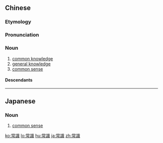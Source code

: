 {{also|常识}}
==Chinese==
{{zh-forms|s=常识}}

===Etymology===
{{rfe|zh}}

===Pronunciation===
{{zh-pron
|m=cháng識
|c=soeng4 sik1
|h=pfs=sòng-sṳt
|mn=xm,tw:siông-sek/qz:siông-siak/zz:siâng-sit
|cat=n
}}

===Noun===
{{zh-noun}}

# [[common knowledge]]
# [[general knowledge]]
# [[common sense]]

====Descendants====
{{CJKV||じょうしき|상식|thường thức}}

{{zh-cat|Intermediate}}

----

==Japanese==
{{ja-kanjitab|じょう|しき|yomi=on}}

===Noun===
{{ja-noun|じょうしき}}

# [[common sense]]
#: {{ja-usex|'''常識'''では考えられない。|'''じょうしき''' で は かんがえられない。|Our common sense tells us that it is unthinkable.}}

[[ko:常識]]
[[lo:常識]]
[[hu:常識]]
[[ja:常識]]
[[zh:常識]]